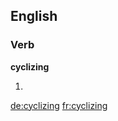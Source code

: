==English==

===Verb===
'''cyclizing'''

# {{present participle of|[[cyclize]]}}

[[de:cyclizing]]
[[fr:cyclizing]]